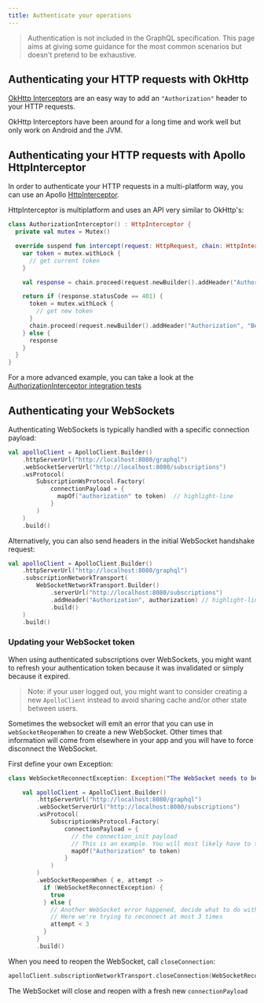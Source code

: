 ```yaml
---
title: Authenticate your operations
---
```


> Authentication is not included in the GraphQL specification. This page aims at giving some guidance for the most common scenarios but doesn't pretend to be exhaustive.

## Authenticating your HTTP requests with OkHttp

[OkHttp Interceptors](https://square.github.io/okhttp/features/interceptors/) are an easy way to add an `"Authorization"` header to your HTTP requests.

OkHttp Interceptors have been around for a long time and work well but only work on Android and the JVM.

## Authenticating your HTTP requests with Apollo HttpInterceptor

In order to authenticate your HTTP requests in a multi-platform way, you can use an Apollo [HttpInterceptor](./interceptors-http).

HttpInterceptor is multiplatform and uses an API very similar to OkHttp's:

```kotlin
class AuthorizationInterceptor() : HttpInterceptor {
  private val mutex = Mutex()

  override suspend fun intercept(request: HttpRequest, chain: HttpInterceptorChain): HttpResponse {
    var token = mutex.withLock {
      // get current token
    }

    val response = chain.proceed(request.newBuilder().addHeader("Authorization", "Bearer $token").build())

    return if (response.statusCode == 401) {
      token = mutex.withLock {
        // get new token
      }
      chain.proceed(request.newBuilder().addHeader("Authorization", "Bearer $token").build())
    } else {
      response
    }
  }
}
```

For a more advanced example, you can take a look at the [AuthorizationInterceptor integration tests](https://github.com/apollographql/apollo-kotlin/blob/6f0b798198c215013f12e7da509624a1befc1b73/apollo-runtime/src/commonTest/kotlin/com/apollographql/apollo3/network/AuthorizationInterceptor.kt#L30)

## Authenticating your WebSockets

Authenticating WebSockets is typically handled with a specific connection payload:

```kotlin
val apolloClient = ApolloClient.Builder()
    .httpServerUrl("http://localhost:8080/graphql")
    .webSocketServerUrl("http://localhost:8080/subscriptions")
    .wsProtocol(
        SubscriptionWsProtocol.Factory(
            connectionPayload = {
              mapOf("authorization" to token)  // highlight-line
            }
        )
    )
    .build()

```

Alternatively, you can also send headers in the initial WebSocket handshake request:

```kotlin
val apolloClient = ApolloClient.Builder()
    .httpServerUrl("http://localhost:8080/graphql")
    .subscriptionNetworkTransport(
        WebSocketNetworkTransport.Builder()
            .serverUrl("http://localhost:8080/subscriptions")
            .addHeader("Authorization", authorization) // highlight-line
            .build()
    )
    .build()
```

### Updating your WebSocket token

When using authenticated subscriptions over WebSockets, you might want to refresh your authentication token because it was invalidated or simply because it expired.

> Note: if your user logged out, you might want to consider creating a new `ApolloClient` instead to avoid sharing cache and/or other state between users.

Sometimes the websocket will emit an error that you can use in `webSocketReopenWhen` to create a new WebSocket. Other times that information will come from elsewhere in your app and you will have to force disconnect the WebSocket.

First define your own Exception:

```kotlin
class WebSocketReconnectException: Exception("The WebSocket needs to be reopened")
```

```kotlin
    val apolloClient = ApolloClient.Builder()
        .httpServerUrl("http://localhost:8080/graphql")
        .webSocketServerUrl("http://localhost:8080/subscriptions")
        .wsProtocol(
            SubscriptionWsProtocol.Factory(
                connectionPayload = {
                  // the connection_init payload
                  // This is an example. You will most likely have to tweak it for your backend
                  mapOf("Authorization" to token)
                }
            )
        )
        .webSocketReopenWhen { e, attempt ->
          if (WebSocketReconnectException) {
            true
          } else {
            // Another WebSocket error happened, decide what to do with it
            // Here we're trying to reconnect at most 3 times
            attempt < 3
          }
        }
        .build()
```

When you need to reopen the WebSocket, call `closeConnection`:

```kotlin
apolloClient.subscriptionNetworkTransport.closeConnection(WebSocketReconnectException())`
```

The WebSocket will close and reopen with a fresh new `connectionPayload`

